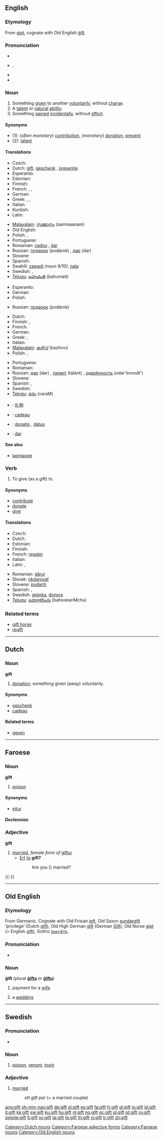 {{wikipedia|dab=gift (disambiguation)|gift}}
{{also|Gift}}
==English==

===Etymology===
From {{etyl|non}} [[gipt]], cognate with Old English [[gift#Old English|ġift]].

===Pronunciation===
* {{IPA|/ɡɪft/}}
* {{enPR|gĭft}}, {{SAMPA|/gIft/}}
* {{audio|en-us-gift.ogg|Audio (US)}}
* {{rhymes|ɪft}}

===Noun===
{{wikipedia|gift|gift (present)}}
{{en-noun}}

# Something [[give]]n to another [[voluntarily]], without [[charge]].
# A [[talent]] or [[natural]] [[ability]].
# Something [[gain]]ed [[incidentally]], without [[effort]].

====Synonyms====
* (1): (''often monetary'') [[contribution]], (''monetary'') [[donation]], [[present]]
* (2): [[talent]]

====Translations====
{{trans-top|Something given to another voluntarily, without charge}}
* Czech: {{t-|cs|dar|m}}
* Dutch: [[#Dutch|gift]], [[geschenk]] {{n}}, [[presentje]] {{n}}
* Esperanto: {{t-|eo|donaco|xs=Esperanto}}
* Estonian: {{t+|et|and}}
* Finnish: {{t+|fi|lahja}}
* French: {{t+|fr|présent|m}}, {{t+|fr|cadeau|m}}, {{t+|fr|don|m}}
* German: {{t+|de|Geschenk|n}}
* Greek: {{t+|el|δώρο|n|sc=Grek}}, {{t+|el|δωρεά|f|sc=Grek}}, {{t+|el|χάρισμα|n|sc=Grek}}
* Italian: {{t+|it|regalo|m}}
* Kurdish: {{ku-Arab|[[دیاری]]}}
* Latin: {{t+|la|donum|n|alt=dōnum}}
{{trans-mid}}
* [[Malayalam]]: [[സമ്മാനം]] (sammaanam)
* Old English: {{t-|ang|gifu|f|alt=ġifu|xs=Old English}}
* Polish: {{t+|pl|prezent|m}}, {{t+|pl|dar|m}}
* Portuguese: {{t+|pt|presente|m}}
* Romanian: [[cadou]] {{n}}, [[dar]] {{n}}
* Russian: [[пoдaрoк]] (podárok) {{m}}, [[дар]] (dar) {{m}}
* Slovene: {{t+|sl|darilo|n}}
* Spanish: {{t+|es|regalo|m}}
* Swahili: [[zawadi]] ''(noun 9/10)'', [[nala]]
* Swedish: {{t+|sv|present|c}}, {{t+|sv|gåva|c}}
* [[Telugu]]: [[బహుమతి]] (bahumati)
{{trans-bottom}}

{{trans-top|Something received incidentally, without effort}}
* Esperanto: {{t-|eo|donaco|xs=Esperanto}}
* German: {{t+|de|Geschenk|n}}
* Polish: {{t+|pl|prezent|m}}
{{trans-mid}}
* Russian: [[пoдaрoк]] (podárok) {{m}}
{{trans-bottom}}

{{trans-top|A talent or natural ability}}
* Dutch: {{t+|nl|gave|f}}
* Finnish: {{t+|fi|lahja}}, {{t+|fi|kyky}}
* French: {{t+|fr|don|m}}
* German: {{t+|de|Begabung|f}}
* Greek: {{t+|el|ταλέντο|n|sc=Grek}}, {{t+|el|χάρισμα|n|sc=Grek}}
* Italian: {{t+|it|dono|m}}
* [[Malayalam]]: [[കഴിവ്]] (kazhivu)
* Polish: {{t+|pl|dar|m}}, {{t+|pl|talent|m}}
{{trans-mid}}
* Portuguese: {{t+|pt|dom|m}}
* Romanian: {{t+|ro|dar|n}}
* Russian: [[дар]] (dar) {{m}}, [[талант]] (talánt) {{m}}, [[одарённость]] (odar'ónnodt') {{f}}
* Slovene: {{t+|sl|dar|m}}
* Spanish: {{t-|es|don|m}}, {{t+|es|talento|m}}
* Swedish: {{t+|sv|begåvning|c}}
* [[Telugu]]: [[వరం]] (varaM)
{{trans-bottom}}

{{checktrans-top}}
* {{ttbc|Chinese}}: [[礼物]]
* {{ttbc|French}}: [[cadeau]] {{m}}
* {{ttbc|Latin}}: [[donatio]] {{f}}, [[datus]] {{m}}
{{trans-mid}}
* {{ttbc|Slovak}}: [[dar]] {{m}}
{{trans-bottom}}

====See also====
* [[lagniappe]]

===Verb===
{{en-verb}}

# {{transitive}} To give (as a gift) to.

====Synonyms====
* [[contribute]]
* [[donate]]
* [[give]]

====Translations====
{{trans-top|(transitive) To give (as a gift) to}}
* Czech: {{t-|cs|darovat}}
* Dutch: {{t+|nl|schenken}}
* Estonian: {{t+|et|kinkima}}
* Finnish: {{t+|fi|lahjoittaa}}
* French: [[regaler]]
* Italian: {{t+|it|regalare}}
* Latin: {{t-|la|dare}}, {{t-|la|donare}}
{{trans-mid}}
* Romanian: [[dărui]]
* Slovak: [[obdarovať]]
* Slovene: [[podariti]]
* Spanish: {{t-|es|regalar}}, {{t+|es|dar}}
* Swedish: [[skänka]], [[donera]]
* [[Telugu]]: [[బహూకరించు]] (bahookariMchu)
{{trans-bottom}}

===Related terms===
* [[gift horse]]
* [[regift]]

----

==Dutch==

===Noun===
'''gift''' {{m}}

# [[donation]]; something given (away) voluntarily.

====Synonyms====
* [[geschenk]] {{n}}
* [[cadeau]] {{n}}

====Related terms====
* [[geven]]

[[Category:Dutch nouns]]

----

==Faroese==

===Noun===
'''gift''' {{f}}

# [[poison]]

====Synonyms====
* [[eitur]]

====Declension====
{{fo-decl-noun-f2-s|gift}}

===Adjective===
{{fo-decl-adj-5|gift}}
'''gift'''

# [[married]], ''female form of'' [[giftur]]
#* [[ert|Ert]] [[tú]] '''gift?'''
#*: Are you ({{f}}) married?

{{-}}

[[Category:Faroese adjective forms]]
[[Category:Faroese nouns]]

----

==Old English==

===Etymology===
From Germanic.  Cognate with Old Frisian [[jeft]], Old Saxon [[sundargift]] ‘privilege’ (Dutch [[gift#Dutch|gift]]), Old High German [[gift#Old High German|gift]] (German [[Gift]]), Old Norse [[gipt]] (> English [[gift#English|gift]]), Gothic [[𐍆𐍂𐌰𐌲𐌹𐍆𐍄𐍃]].

===Pronunciation===
* {{IPA|/jɪft/|lang=ang}}

===Noun===
'''ġift''' {{f}} (plural '''[[gifta|ġifta]]''' or '''[[giftu|ġiftu]]''')

# payment for a [[wife]]
# {{in plural|lang=ang}} a [[wedding]]

[[Category:Old English nouns]]

----

==Swedish==

===Pronunciation===
* {{audio|Sv-gift.ogg|audio}}

===Noun===
{{sv-noun-reg-r-n|gift|gifte}}

# [[poison]], [[venom]], [[toxin]]

===Adjective===
{{sv-adj-abs|gift|gift}}

# [[married]]
#: ''ett gift par'' (= a married couple)

[[ang:gift]]
[[zh-min-nan:gift]]
[[de:gift]]
[[el:gift]]
[[es:gift]]
[[fa:gift]]
[[fr:gift]]
[[gl:gift]]
[[io:gift]]
[[id:gift]]
[[it:gift]]
[[kk:gift]]
[[sw:gift]]
[[ku:gift]]
[[hu:gift]]
[[nl:gift]]
[[no:gift]]
[[oc:gift]]
[[pl:gift]]
[[pt:gift]]
[[ru:gift]]
[[simple:gift]]
[[fi:gift]]
[[sv:gift]]
[[ta:gift]]
[[te:gift]]
[[th:gift]]
[[vi:gift]]
[[tr:gift]]
[[zh:gift]]